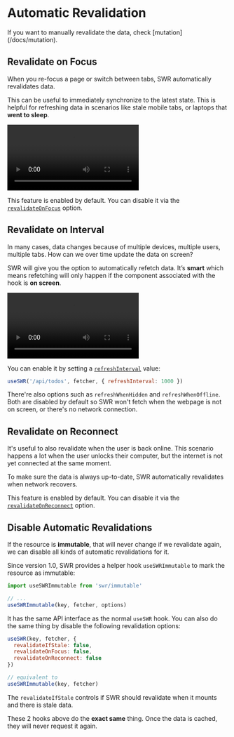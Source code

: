 
# Automatic Revalidation

<Callout>
  If you want to manually revalidate the data, check [mutation](/docs/mutation).
</Callout>

## Revalidate on Focus

When you re-focus a page or switch between tabs, SWR automatically revalidates
data.

This can be useful to immediately synchronize to the latest state. This is
helpful for refreshing data in scenarios like stale mobile tabs, or laptops that
**went to sleep**.

<Bleed>
  <Video
    src="https://raw.githubusercontent.com/vercel/swr-site/master/.github/videos/focus-revalidate.mp4"
    caption="Video: using focus revalidation to automatically sync login state between pages."
    ratio={307 / 768}
  />
</Bleed>

This feature is enabled by default. You can disable it via the
[`revalidateOnFocus`](/docs/options) option.

## Revalidate on Interval

In many cases, data changes because of multiple devices, multiple users,
multiple tabs. How can we over time update the data on screen?

SWR will give you the option to automatically refetch data. It’s **smart** which
means refetching will only happen if the component associated with the hook is
**on screen**.

<Bleed>
  <Video
    src="https://raw.githubusercontent.com/vercel/swr-site/master/.github/videos/refetch-interval.mp4"
    caption="Video: when a user makes a change, both sessions will eventually render the same data."
    ratio={307 / 768}
  />
</Bleed>

You can enable it by setting a [`refreshInterval`](/docs/options) value:

```js
useSWR('/api/todos', fetcher, { refreshInterval: 1000 })
```

There're also options such as `refreshWhenHidden` and `refreshWhenOffline`. Both
are disabled by default so SWR won't fetch when the webpage is not on screen, or
there's no network connection.

## Revalidate on Reconnect

It's useful to also revalidate when the user is back online. This scenario
happens a lot when the user unlocks their computer, but the internet is not yet
connected at the same moment.

To make sure the data is always up-to-date, SWR automatically revalidates when
network recovers.

This feature is enabled by default. You can disable it via the
[`revalidateOnReconnect`](/docs/options) option.

## Disable Automatic Revalidations

If the resource is **immutable**, that will never change if we revalidate again,
we can disable all kinds of automatic revalidations for it.

Since version 1.0, SWR provides a helper hook `useSWRImmutable` to mark the
resource as immutable:

```js
import useSWRImmutable from 'swr/immutable'

// ...
useSWRImmutable(key, fetcher, options)
```

It has the same API interface as the normal `useSWR` hook. You can also do the
same thing by disable the following revalidation options:

```js
useSWR(key, fetcher, {
  revalidateIfStale: false,
  revalidateOnFocus: false,
  revalidateOnReconnect: false
})

// equivalent to
useSWRImmutable(key, fetcher)
```

The `revalidateIfStale` controls if SWR should revalidate when it mounts and
there is stale data.

These 2 hooks above do the **exact same** thing. Once the data is cached, they
will never request it again.
